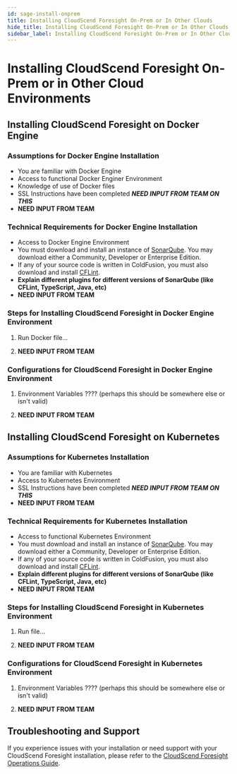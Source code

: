 ```yaml
---
id: sage-install-onprem
title: Installing CloudScend Foresight On-Prem or In Other Clouds
hide_title: Installing CloudScend Foresight On-Prem or In Other Clouds
sidebar_label: Installing CloudScend Foresight On-Prem or In Other Clouds
---
```


# Installing CloudScend Foresight On-Prem or in Other Cloud Environments

## Installing CloudScend Foresight on Docker Engine

### Assumptions for Docker Engine Installation

- You are familiar with Docker Engine
- Access to functional Docker Enginer Environment
- Knowledge of use of Docker files
- SSL Instructions have been completed **_NEED INPUT FROM TEAM ON THIS_**
- **NEED INPUT FROM TEAM**

### Technical Requirements for Docker Engine Installation

- Access to Docker Engine Environment
- You must download and install an instance of [SonarQube](https://www.sonarqube.org/downloads/). You may download either a Community, Developer or Enterprise Edition.
- If any of your source code is written in ColdFusion, you must also download and install [CFLint](https://github.com/stepstone-tech/sonar-coldfusion/releases/tag/2.0.0).
- **Explain different plugins for different versions of SonarQube (like CFLint, TypeScript, Java, etc)**
- **NEED INPUT FROM TEAM**

### Steps for Installing CloudScend Foresight in Docker Engine Environment

1. Run Docker file...

2. **NEED INPUT FROM TEAM**

### Configurations for CloudScend Foresight in Docker Engine Environment

1. Environment Variables ???? (perhaps this should be somewhere else or isn't valid)

2. **NEED INPUT FROM TEAM**

## Installing CloudScend Foresight on Kubernetes

### Assumptions for Kubernetes Installation

- You are familiar with Kubernetes
- Access to Kubernetes Environment
- SSL Instructions have been completed **_NEED INPUT FROM TEAM ON THIS_**
- **NEED INPUT FROM TEAM**

### Technical Requirements for Kubernetes Installation

- Access to functional Kubernetes Environment
- You must download and install an instance of [SonarQube](https://www.sonarqube.org/downloads/). You may download either a Community, Developer or Enterprise Edition.
- If any of your source code is written in ColdFusion, you must also download and install [CFLint](https://github.com/stepstone-tech/sonar-coldfusion/releases/tag/2.0.0).
- **Explain different plugins for different versions of SonarQube (like CFLint, TypeScript, Java, etc)**
- **NEED INPUT FROM TEAM**

### Steps for Installing CloudScend Foresight in Kubernetes Environment

1. Run file...

2. **NEED INPUT FROM TEAM**

### Configurations for CloudScend Foresight in Kubernetes Environment

1. Environment Variables ???? (perhaps this should be somewhere else or isn't valid)

2. **NEED INPUT FROM TEAM**

## Troubleshooting and Support

If you experience issues with your installation or need support with your CloudScend Foresight installation, please refer to the [CloudScend Foresight Operations Guide](sage-operations-guide.mdx).
